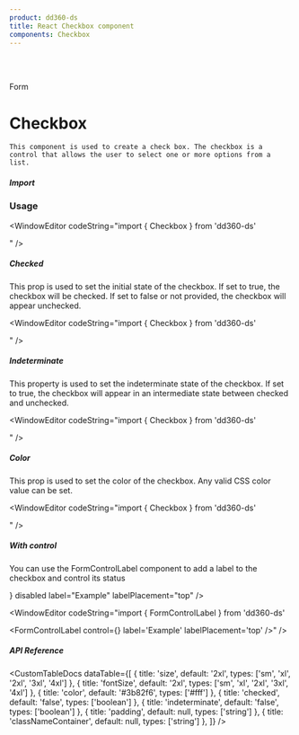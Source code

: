 ```yaml
---
product: dd360-ds
title: React Checkbox component
components: Checkbox
---
```


<br />
<br />

<Label>Form</Label>

# <span name="floating-nav">Checkbox</span>

    This component is used to create a check box. The checkbox is a control that allows the user to select one or more options from a list.

##### <span name="floating-nav">Import</span>

<WindowEditor codeString="import { Checkbox } from 'dd360-ds'" />
<WindowEditor codeString="import Checkbox from 'dd360-ds/Checkbox'" />

### Usage

<ContainerComponentDoc className="gap-y-2">
    <Checkbox />
</ContainerComponentDoc>

<WindowEditor codeString="import { Checkbox } from 'dd360-ds'

<Checkbox />" />

##### <span name="floating-nav">Checked</span>

 This prop is used to set the initial state of the checkbox. If set to true, the checkbox will be checked. If set to false or not provided, the checkbox will appear unchecked.

<ContainerComponentDoc className="gap-y-2">
    <Checkbox checked />
</ContainerComponentDoc>

<WindowEditor codeString="import { Checkbox } from 'dd360-ds'

<Checkbox checked />" />

##### <span name="floating-nav">Indeterminate</span>

This property is used to set the indeterminate state of the checkbox. If set to true, the checkbox will appear in an intermediate state between checked and unchecked.

<ContainerComponentDoc className="gap-y-2">
    <Checkbox indeterminate />
</ContainerComponentDoc>

<WindowEditor codeString="import { Checkbox } from 'dd360-ds'

<Checkbox indeterminate />" />

##### <span name="floating-nav">Color</span>

This prop is used to set the color of the checkbox. Any valid CSS color value can be set.

<ContainerComponentDoc className="gap-y-2">
    <Checkbox color="#000" />
</ContainerComponentDoc>

<WindowEditor codeString="import { Checkbox } from 'dd360-ds'

<Checkbox color='#000' />" />

##### <span name="floating-nav">With control</span>

You can use the FormControlLabel component to add a label to the checkbox and control its status

<ContainerComponentDoc className="gap-y-2">
    <FormControlLabel control={<Checkbox />} disabled label="Example" labelPlacement="top" />
</ContainerComponentDoc>

<WindowEditor codeString="import { FormControlLabel } from 'dd360-ds'

<FormControlLabel control={<Checkbox />} label='Example' labelPlacement='top' />" />

##### <span name="floating-nav">API Reference</span>

<CustomTableDocs
    dataTable={[
        { title: 'size', default: '2xl', types: ['sm', 'xl', '2xl', '3xl', '4xl'] },
        { title: 'fontSize', default: '2xl', types: ['sm', 'xl', '2xl', '3xl', '4xl'] },
        { title: 'color', default: '#3b82f6', types: ['#fff'] },
        { title: 'checked', default: 'false', types: ['boolean'] },
        { title: 'indeterminate', default: 'false', types: ['boolean'] },
        { title: 'padding', default: null, types: ['string'] },
        { title: 'classNameContainer', default: null, types: ['string'] },
    ]}
/>
